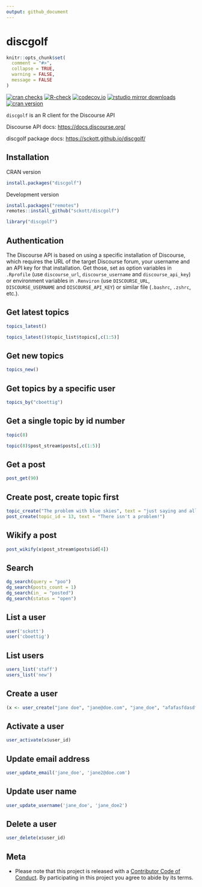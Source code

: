 ```yaml
---
output: github_document
---
```


<!-- README.md is generated from README.Rmd. Please edit that file -->

# discgolf


```r
knitr::opts_chunk$set(
  comment = "#>",
  collapse = TRUE,
  warning = FALSE,
  message = FALSE
)
```

[![cran checks](https://cranchecks.info/badges/worst/discgolf)](https://cranchecks.info/pkgs/discgolf)
[![R-check](https://github.com/sckott/discgolf/workflows/R-check/badge.svg)](https://github.com/sckott/discgolf/actions?query=workflow%3AR-check)
[![codecov.io](https://codecov.io/github/sckott/discgolf/coverage.svg?branch=master)](https://codecov.io/github/sckott/discgolf?branch=master)
[![rstudio mirror downloads](https://cranlogs.r-pkg.org/badges/discgolf?color=FAB657)](https://github.com/r-hub/cranlogs.app)
[![cran version](https://www.r-pkg.org/badges/version/discgolf)](https://cran.r-project.org/package=discgolf)

`discgolf` is an R client for the Discourse API

Discourse API docs: <https://docs.discourse.org/>

discgolf package docs: <https://sckott.github.io/discgolf/>

## Installation

CRAN version

```r
install.packages("discgolf")
```

Development version

```r
install.packages("remotes")
remotes::install_github("sckott/discgolf")
```

```r
library("discgolf")
```

## Authentication

The Discourse API is based on using a specific installation of Discourse, which requires the URL of the target Discourse forum, your username and an API key for that installation. Get those, set as option variables in `.Rprofile` (use `discourse_url`, `discourse_username` and `discourse_api_key`) or environment variables in `.Renviron` (use `DISCOURSE_URL`, `DISCOURSE_USERNAME` and `DISCOURSE_API_KEY`) or similar file (`.bashrc`, `.zshrc`, etc.).

## Get latest topics

```r
topics_latest()
```

```r
topics_latest()$topic_list$topics[,c(1:5)]
```

## Get new topics

```r
topics_new()
```

## Get topics by a specific user

```r
topics_by("cboettig")
```

## Get a single topic by id number

```r
topic(8)
```

```r
topic(8)$post_stream$posts[,c(1:5)]
```

## Get a post

```r
post_get(90)
```

## Create post, create topic first

```r
topic_create("The problem with blue skies", text = "just saying and all that")
post_create(topic_id = 13, text = "There isn't a problem!")
```

## Wikify a post

```r
post_wikify(x$post_stream$posts$id[4])
```

## Search

```r
dg_search(query = "poo")
dg_search(posts_count = 1)
dg_search(in_ = "posted")
dg_search(status = "open")
```

## List a user

```r
user('sckott')
user('cboettig')
```

## List users

```r
users_list('staff')
users_list('new')
```

## Create a user

```r
(x <- user_create("jane doe", "jane@doe.com", "jane_doe", "afafasfdasdf"))
```

## Activate a user

```r
user_activate(x$user_id)
```

## Update email address

```r
user_update_email('jane_doe', 'jane2@doe.com')
```

## Update user name

```r
user_update_username('jane_doe', 'jane_doe2')
```

## Delete a user

```r
user_delete(x$user_id)
```

## Meta

* Please note that this project is released with a [Contributor Code of Conduct][coc]. By participating in this project you agree to abide by its terms.

[coc]: https://github.com/sckott/discgolf/blob/master/CODE_OF_CONDUCT.md
